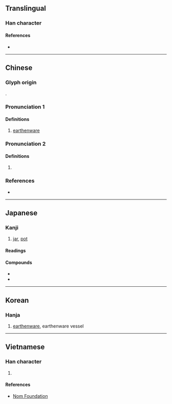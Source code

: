 {{character info}}
==Translingual==

===Han character===
{{Han char|rn=32|rad=土|as=05|sn=8|four=44170|canj=GTM|ids=⿰土甘}}

====References====
* {{Han ref|kx=0226.210|dkj=04975|dj=0461.330|hdz=10429.120|uh=5769|ud=22377|bh=A958|bd=43352}}

----

==Chinese==

===Glyph origin===
{{Han etym}}
{{Han compound|土|甘|ls=psc|t1=earth; dirt|c1=s|c2=p}}.

===Pronunciation 1===
{{zh-forms|alt=㽍}}
{{zh-pron
|m=gān
|c=ham1
|mn=tw:khaⁿ
|mc=y
|oc=2
|cat=n
}}

====Definitions====
{{zh-hanzi}}

# [[earthenware]]

===Pronunciation 2===
{{zh-forms}}
{{zh-pron
|m=gān
|c=ham1,kim4
|oc=1
}}

====Definitions====
{{zh-hanzi}}

# {{zh-only|坩堝}}

===References===
* {{thcwd|3716}}

----

==Japanese==

===Kanji===
{{ja-kanji|grade=|rs=土05}}

# [[jar]], [[pot]]

====Readings====
{{ja-readings
|goon=かん<かん<かむ
|kanon=かん<かん<かむ
|kun=つぼ-
}}

====Compounds====
* {{ja-r|坩堝|かんか}}
* {{ja-r|坩堝|るつぼ}}

----

==Korean==

===Hanja===
{{ko-hanja|hangeul=감|rv=gam|mr=kam}}

# [[earthenware]], earthenware vessel

----

==Vietnamese==

===Han character===
{{vi-hantu|[[cam]]|rs=土05}}

# {{rfdef|vi|sort=土05}}

====References====
* [http://nomfoundation.org/common/nom_details.php?codepoint=5769 Nom Foundation]